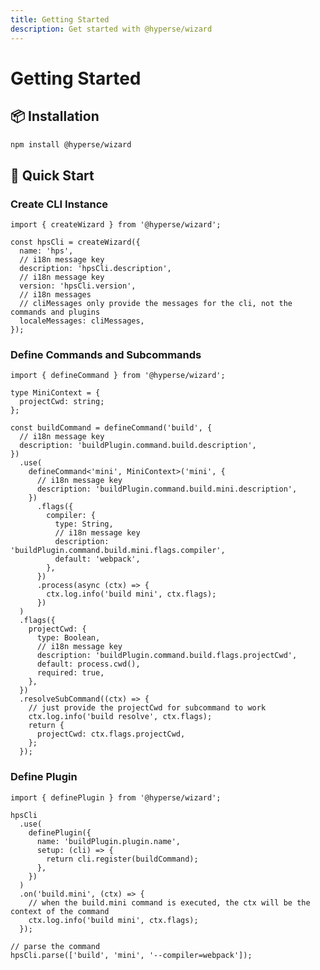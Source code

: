 ```yaml
---
title: Getting Started
description: Get started with @hyperse/wizard
---
```


# Getting Started

## 📦 Installation

```sh npm2yarn
npm install @hyperse/wizard
```

## 🚀 Quick Start

### Create CLI Instance

```tsx
import { createWizard } from '@hyperse/wizard';

const hpsCli = createWizard({
  name: 'hps',
  // i18n message key
  description: 'hpsCli.description',
  // i18n message key
  version: 'hpsCli.version',
  // i18n messages
  // cliMessages only provide the messages for the cli, not the commands and plugins
  localeMessages: cliMessages,
});
```

### Define Commands and Subcommands

```tsx
import { defineCommand } from '@hyperse/wizard';

type MiniContext = {
  projectCwd: string;
};

const buildCommand = defineCommand('build', {
  // i18n message key
  description: 'buildPlugin.command.build.description',
})
  .use(
    defineCommand<'mini', MiniContext>('mini', {
      // i18n message key
      description: 'buildPlugin.command.build.mini.description',
    })
      .flags({
        compiler: {
          type: String,
          // i18n message key
          description: 'buildPlugin.command.build.mini.flags.compiler',
          default: 'webpack',
        },
      })
      .process(async (ctx) => {
        ctx.log.info('build mini', ctx.flags);
      })
  )
  .flags({
    projectCwd: {
      type: Boolean,
      // i18n message key
      description: 'buildPlugin.command.build.flags.projectCwd',
      default: process.cwd(),
      required: true,
    },
  })
  .resolveSubCommand((ctx) => {
    // just provide the projectCwd for subcommand to work
    ctx.log.info('build resolve', ctx.flags);
    return {
      projectCwd: ctx.flags.projectCwd,
    };
  });
```

### Define Plugin

```tsx
import { definePlugin } from '@hyperse/wizard';

hpsCli
  .use(
    definePlugin({
      name: 'buildPlugin.plugin.name',
      setup: (cli) => {
        return cli.register(buildCommand);
      },
    })
  )
  .on('build.mini', (ctx) => {
    // when the build.mini command is executed, the ctx will be the context of the command
    ctx.log.info('build mini', ctx.flags);
  });

// parse the command
hpsCli.parse(['build', 'mini', '--compiler=webpack']);
```

